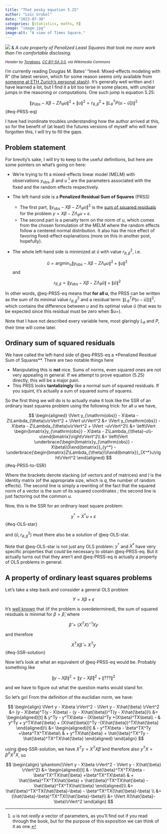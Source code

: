 ```yaml
---
title: "That pesky equation 5.25"
author: "Loïc Grobol"
date: "2023-07-30"
categories: [statistics, maths, R]
image: "image.jpg"
image-alt: "A view of Times Square."
---
```


![](image.jpg){fig-alt="A view of Times Square."}
&
*A cute property of Penalized Least Squares that took me more work than I'm comfortable disclosing.*

<small>*Header by <a href="https://commons.wikimedia.org/wiki/File:New_york_times_square-terabass.jpg">Terabass</a>, <a href="https://creativecommons.org/licenses/by-sa/3.0">CC BY-SA 3.0</a>, via Wikimedia Commons*</small>

I'm currently reading Douglas M. Bates' “lme4: Mixed-effects modeling with R” (the latest version, which for some reason seems only available from [someone at ETH Zurich's personal stash](https://stat.ethz.ch/~maechler/MEMo-pages/lMMwR.pdf)). It's generally well written and I have learned a lot, but I find it a bit too terse in some places, with unclear jumps in the reasoning or computations. One such jump is equation 5.25:

$$
\lVert y_{\mathrm{obs}} - X\beta - Z\Lambda_{\theta}u\rVert^2 + \lVert u\rVert^2 = r_{\theta,\beta}^2 + \lVert L_{\theta}^TP(u-\tilde{u}])\rVert^2
$$ {#eq-PRSS-eq}

I have had inordinate troubles understanding how the author arrived at this, so for the benefit of (at least) the futures versions of myself who will have forgotten this, I will try to fill the gaps.

## Problem statement

For brevity's sake, I will try to keep to the useful definitions, but here are some pointers on what's going on here:

- We're trying to fit a mixed-effects linear model (MELM) with observations $y_{\mathrm{obs}}$, $\beta$ and $u$ [^1] are the parameters associated with the fixed and the random effects respectively.
- The left-hand side is a **Penalized Residual Sum of Squares** (PRSS)
  - The first part, $\lVert y_{\mathrm{obs}} - X\beta - Z\Lambda_{\theta}u\rVert^2$ is the [sum of squared residuals](https://en.wikipedia.org/wiki/Residual_sum_of_squares) for the problem $y = X\beta - Z\Lambda_{\theta}u + \varepsilon$.
  - The second part is a penalty term on the norm of $u$, which comes from the chosen formulation of the MELM where the random effects follow a centered normal distribution. It also has the nice effect of favoring fixed-effect explanations (more on this in another post, hopefully).
- The whole left-hand side is minimized at $\tilde{u}$ with value $r_{\theta,\beta}^2$, i.e.
  
  $$
    \tilde{u} = \mathop{\mathrm{argmin}}_u \lVert y_{\mathrm{obs}} - X\beta - Z\Lambda_{\theta}u\rVert^2 + \lVert u\rVert^2
  $$
  and
  
  $$
    r_{\theta,\beta} = \lVert y_{\mathrm{obs}} - X\beta - Z\Lambda_{\theta}\tilde{u}\rVert + \lVert \tilde{u}\rVert^2
  $$

[^1]: $u$ is not *really* a vector of parameters, as you'll find out if you read through the book, but for the purpose of this exposition we can think of it as one.

In other words, @eq-PRSS-eq means that **for all $u$**, the PRSS can be written as the sum of its minimal value $r_{\theta,\beta}^2$ and a residual term: $\lVert L_{\theta}^TP(u-\tilde{u}])\rVert^2$, which contains the difference between $u$ and its optimal value $\tilde{u}$ (that was to be expected since this residual must be zero when $u=\tilde{u}).

Note that I have not described every variable here, most glaringly $L_{\theta}$ and $P$, their time will come later.

## Ordinary sum of squared residuals

We have called the left-hand side of @eq-PRSS-eq a *Penalized Residual Sum of Squares**. There are two notable things here

- Manipulating this is **not** nice. Sums of norms, even squared ones are not very appealing in general. If we attempt to prove equation (5.25) directly, this will be a major pain.
- This PRSS looks **tantalizingly** like a normal sum of squared residuals. If you squint, it's actually a sum of squared sums of squares.

So the first thing we will do is to actually make it look like the SSR of an ordinary least squares problem using the following trick: for all $u$ we have,

$$
\begin{aligned}
\lVert y_{\mathrm{obs}} - X\beta - Z\Lambda_{\theta}u\rVert^2 + \lVert u\rVert^2
    &= \lVert y_{\mathrm{obs}} - X\beta - Z\Lambda_{\theta}u\rVert^2 + \lVert -u\rVert^2\\
    &= \left\lVert \begin{bmatrix}y_{\mathrm{obs}} - X\beta
    - Z\Lambda_{\theta}-u\\-u\end{bmatrix}\right\rVert^2\\
    &= \left\lVert \underbrace{\begin{bmatrix}y_{\mathrm{obs}} - X\beta\\0\end{bmatrix}}_{y^*}
    - \underbrace{\begin{bmatrix}Z\Lambda_{\theta}\\I\end{bmatrix}}_{X^*}u\right\rVert^2
\end{aligned}
$$ {#eq-PRSS-to-SSR}

Where the brackets denote stacking (of vectors and of matrices) and $I$ is the identity matrix (of the appropriate size, which is $q$, the number of random effects). The second line is simply a rewriting of the fact that the squared norm of a vector is the sum of its squared coordinates ; the second line is just factoring out the common $u$.

Now, this is the SSR for an ordinary least square problem:

$$
y^* = X^*u + \varepsilon
$$ {#eq-OLS-star}

and $(\tilde{u}, r_{\theta, \beta}^2)$ must there also be a solution of @eq-OLS-star.

Note that @eq-OLS-star is not just any OLS problem: $y^*$ and $X^*$ have very specific properties that *could* be necessary to obtain @eq-PRSS-eq. But it actually turns out that they aren't and @eq-PRSS-eq is actually a property of OLS problems in general.

## A property of ordinary least squares problems

Let's take a step back and conssider a general OLS problem

$$
Y = X\beta + \varepsilon
$$

It's [well known](https://en.wikipedia.org/wiki/Ordinary_least_squares#Matrix/vector_formulation) that (if the problem is overdetermined), the sum of squared residuals is minimal for $\beta = \hat{\beta}$, where

$$
\hat{\beta} = (X^TX)^{-1}Xy
$$

and therefore

$$
X^TX\hat{\beta} = X^Ty
$$ {#eq-SSR-solution}

Now let's look at what an equivalent of @eq-PRSS-eq would be. Probably something like

$$
\lVert y - X\beta \rVert^2  = \lVert y - X\hat{\beta} \rVert^2 + \lVert ???\rVert^2
$$

and we have to figure out what the question marks would stand for.

So let's go! From the definition of the euclidian norm, we have:

$$
\begin{align}
  \lVert y - X\beta \rVert^2  - \lVert y - X\hat{\beta} \rVert^2
    &= (y - X\beta)^T(y - X\beta) - (y - X\hat{\beta})^T(y - X\hat{\beta})\\
    &=
      \begin{aligned}[t]
           & y^Ty - y^TX\beta - (X\beta)^Ty +(X\beta)^TX\beta\\
         - & y^Ty + y^TX\hat{\beta} + (X\hat{\beta})^Ty -(X\hat{\beta})^TX\hat{\beta}
      \end{aligned}\\
    &= 
      \begin{aligned}[t]
           & - y^TX\beta - \beta^TX^Ty +\beta^TX^TX\beta\\
           & + y^TX\hat{\beta} + \hat{\beta}^TX^Ty - \hat{\beta}^TX^TX\hat{\beta}
      \end{aligned}
\end{align}
$$

using @eq-SSR-solution, we have $X^Ty=X^TX\hat{\beta}$ and therefore also $y^TX=\hat{\beta}^TX^TX$, so

$$
\begin{align}
  \phantom{\lVert y - X\beta \rVert^2  - \lVert y - X\hat{\beta} \rVert^2}
    &= 
      \begin{aligned}[t]
        & - \hat{\beta}^TX^TX\beta - \beta^TX^TX\hat{\beta} +\beta^TX^TX\beta\\
        & + \hat{\beta}^TX^TX\hat{\beta} + \hat{\beta}^TX^TX\hat{\beta} - \hat{\beta}^TX^TX\hat{\beta}
      \end{aligned}\\
    &= \hat{\beta}^TX^TX(\hat{\beta}-\beta) - \beta^TX^TX(\hat{\beta}-\beta) \\
    &= (\hat{\beta}-\beta)^TX^TX(\hat{\beta}-\beta)\\
    &= \lVert X(\hat{\beta}-\beta)\rVert^2
\end{align}
$$